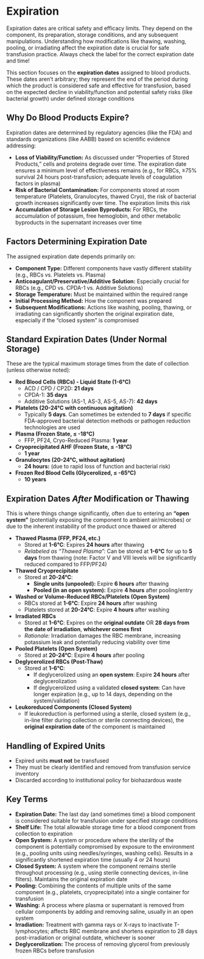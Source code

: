 # Expiration {-}

Expiration dates are critical safety and efficacy limits. They depend on the component, its preparation, storage conditions, and any subsequent manipulations. Understanding how modifications like thawing, washing, pooling, or irradiating affect the expiration date is crucial for safe transfusion practice. Always check the label for the correct expiration date and time!

This section focuses on the **expiration dates** assigned to blood products. These dates aren't arbitrary; they represent the end of the period during which the product is considered safe and effective for transfusion, based on the expected decline in viability/function and potential safety risks (like bacterial growth) under defined storage conditions

## **Why Do Blood Products Expire?** {-}

Expiration dates are determined by regulatory agencies (like the FDA) and standards organizations (like AABB) based on scientific evidence addressing:

*   **Loss of Viability/Function:** As discussed under "Properties of Stored Products," cells and proteins degrade over time. The expiration date ensures a minimum level of effectiveness remains (e.g., for RBCs, ≥75% survival 24 hours post-transfusion; adequate levels of coagulation factors in plasma)
*   **Risk of Bacterial Contamination:** For components stored at room temperature (Platelets, Granulocytes, thawed Cryo), the risk of bacterial growth increases significantly over time. The expiration limits this risk
*   **Accumulation of Storage Lesion Byproducts:** For RBCs, the accumulation of potassium, free hemoglobin, and other metabolic byproducts in the supernatant increases over time

## **Factors Determining Expiration Date** {-}

The assigned expiration date depends primarily on:

*   **Component Type:** Different components have vastly different stability (e.g., RBCs vs. Platelets vs. Plasma)
*   **Anticoagulant/Preservative/Additive Solution:** Especially crucial for RBCs (e.g., CPD vs. CPDA-1 vs. Additive Solutions)
*   **Storage Temperature:** Must be maintained within the required range
*   **Initial Processing Method:** How the component was prepared
*   **Subsequent Modifications:** Actions like washing, pooling, thawing, or irradiating can significantly shorten the original expiration date, especially if the "closed system" is compromised

## **Standard Expiration Dates (Under Normal Storage)** {-}

These are the typical maximum storage times from the date of collection (unless otherwise noted):

*   **Red Blood Cells (RBCs) - Liquid State (1-6°C)**
    *   ACD / CPD / CP2D: **21 days**
    *   CPDA-1: **35 days**
    *   Additive Solutions (AS-1, AS-3, AS-5, AS-7): **42 days**

*   **Platelets (20-24°C with continuous agitation)**
    *   Typically **5 days**. Can sometimes be extended to **7 days** if specific FDA-approved bacterial detection methods or pathogen reduction technologies are used

*   **Plasma (Frozen State, ≤ -18°C)**
    *   FFP, PF24, Cryo-Reduced Plasma: **1 year**

*   **Cryoprecipitated AHF (Frozen State, ≤ -18°C)**
    *   **1 year**

*   **Granulocytes (20-24°C, without agitation)**
    *   **24 hours:** (due to rapid loss of function and bacterial risk)

*   **Frozen Red Blood Cells (Glycerolized, ≤ -65°C)**
    *   **10 years**

## **Expiration Dates *After* Modification or Thawing** {-}

This is where things change significantly, often due to entering an **"open system"** (potentially exposing the component to ambient air/microbes) or due to the inherent instability of the product once thawed or altered

*   **Thawed Plasma (FFP, PF24, etc.)**
    *   Stored at **1-6°C**: Expires **24 hours** after thawing
    *   *Relabeled as "Thawed Plasma":* Can be stored at **1-6°C** for up to **5 days** from thawing (note: Factor V and VIII levels will be significantly reduced compared to FFP/PF24)

*   **Thawed Cryoprecipitate**
    *   Stored at **20-24°C**:
        *   **Single units (unpooled):** Expire **6 hours** after thawing
        *   **Pooled (in an open system):** Expire **4 hours** after pooling/entry

*   **Washed or Volume-Reduced RBCs/Platelets (Open System)**
    *   RBCs stored at **1-6°C**: Expire **24 hours** after washing
    *   Platelets stored at **20-24°C**: Expire **4 hours** after washing

*   **Irradiated RBCs**
    *   Stored at **1-6°C**: Expires on the **original outdate** OR **28 days from the date of irradiation**, **whichever comes first**
    *   *Rationale:* Irradiation damages the RBC membrane, increasing potassium leak and potentially reducing viability over time

*   **Pooled Platelets (Open System)**
    *   Stored at **20-24°C**: Expire **4 hours** after pooling

*   **Deglycerolized RBCs (Post-Thaw)**
    *   Stored at **1-6°C**:
        *   If deglycerolized using an **open system**: Expire **24 hours** after deglycerolization
        *   If deglycerolized using a validated **closed system**: Can have longer expiration (e.g., up to 14 days, depending on the system/validation)

*   **Leukoreduced Components (Closed System)**
    *   If leukoreduction is performed using a sterile, closed system (e.g., in-line filter during collection or sterile connecting devices), the **original expiration date** of the component is maintained

## **Handling of Expired Units** {-}

*   Expired units **must not** be transfused
*   They must be clearly identified and removed from transfusion service inventory
*   Discarded according to institutional policy for biohazardous waste

## **Key Terms** {-}

*   **Expiration Date:** The last day (and sometimes time) a blood component is considered suitable for transfusion under specified storage conditions
*   **Shelf Life:** The total allowable storage time for a blood component from collection to expiration
*   **Open System:** A system or procedure where the sterility of the component is potentially compromised by exposure to the environment (e.g., pooling units using needles/syringes, washing cells). Results in a significantly shortened expiration time (usually 4 or 24 hours)
*   **Closed System:** A system where the component remains sterile throughout processing (e.g., using sterile connecting devices, in-line filters). Maintains the original expiration date
*   **Pooling:** Combining the contents of multiple units of the same component (e.g., platelets, cryoprecipitate) into a single container for transfusion
*   **Washing:** A process where plasma or supernatant is removed from cellular components by adding and removing saline, usually in an open system
*   **Irradiation:** Treatment with gamma rays or X-rays to inactivate T-lymphocytes; affects RBC membrane and shortens expiration to 28 days post-irradiation or original outdate, whichever is sooner
*   **Deglycerolization:** The process of removing glycerol from previously frozen RBCs before transfusion
